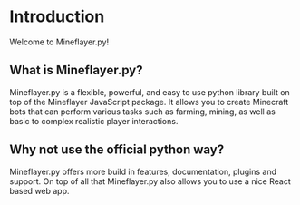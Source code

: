 # Introduction
 
Welcome to Mineflayer.py!

## What is Mineflayer.py?

Mineflayer.py is a flexible, powerful, and easy to use python library built on top of the Mineflayer JavaScript package. It allows you to create Minecraft bots that can perform various tasks such as farming, mining, as well as basic to complex realistic player interactions.

## Why not use the official python way?

Mineflayer.py offers more build in features, documentation, plugins and support. On top of all that Mineflayer.py also allows you to use a nice React based web app.
